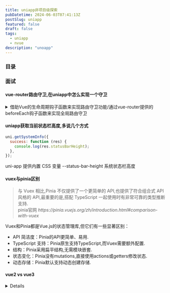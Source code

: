 ```yaml
---
title: uniapp非项目级探索
pubDatetime: 2024-06-03T07:41:13Z
postSlug: uniapp
featured: false
draft: false
tags:
  - uniapp
  - nvue
description: "unoapp"
---
```


### 目录

### 面试

#### vue-router路由守卫,在uniapp中怎么实现一个守卫

<details>
<summary>借助Vue的生命周期钩子函数来实现路由守卫功能/通过vue-router提供的beforeEach钩子函数来实现全局路由守卫</summary>

router.js

```js
import Vue from "vue";
import Router from "vue-router";

Vue.use(Router);

const router = new Router({
  routes: [
    {
      path: "/",
      name: "Home",
      component: () => import("@/pages/Home.vue"),
    },
    {
      path: "/login",
      name: "Login",
      component: () => import("@/pages/Login.vue"),
    },
    {
      path: "/protected",
      name: "Protected",
      component: () => import("@/pages/Protected.vue"),
    },
  ],
});

export default router;
```

main.js

```js
import Vue from "vue";
import App from "./App.vue";
import router from "./router";

Vue.config.productionTip = false;

// 模拟用户登录状态
const isAuthenticated = false; // 可以通过实际的认证逻辑来设置此变量

// 全局路由守卫
router.beforeEach((to, from, next) => {
  if (to.name !== "Login" && !isAuthenticated) {
    next({ name: "Login" });
  } else {
    next();
  }
});

new Vue({
  router,
  render: h => h(App),
}).$mount("#app");
```

</details>

#### uniapp获取当前状态栏高度,多说几个方式

```js
uni.getSystemInfo({
  success: function (res) {
    console.log(res.statusBarHeight);
  },
});
```

uni-app 提供内置 CSS 变量 --status-bar-height 系统状态栏高度

#### vuex与pinia区别

<blockquote>
  与 Vuex 相比,Pinia 不仅提供了一个更简单的 API,也提供了符合组合式 API 风格的
  API,最重要的是,搭配 TypeScript 一起使用时有非常可靠的类型推断支持.
  <footer>
    pinia官网
    <cite>
      https://pinia.vuejs.org/zh/introduction.html#comparison-with-vuex
    </cite>
  </footer>
</blockquote>

Vuex和Pinia都是Vue.js的状态管理库,但它们有一些显著区别：

- API 简洁度：Pinia的API更简单、易用.
- TypeScript 支持：Pinia原生支持TypeScript,而Vuex需要额外配置.
- 结构：Pinia采用扁平结构,无需模块嵌套.
- 状态变化：Pinia没有mutations,直接使用actions或getters修改状态.
- 动态存储：Pinia默认支持动态创建存储.

#### vue2 vs vue3

<details>
Vue 3 与 Vue 2 相比,有许多显著的变化和改进.以下是一些关键区别：

##### 1. **性能改进**

- **更快的渲染**：Vue 3 的虚拟 DOM 的性能得到了显著优化.
- **更小的打包体积**：Vue 3 使用 tree-shaking 特性,可以按需加载模块,减少了最终打包体积.

##### 2. **Composition API**

- **Composition API**：Vue 3 引入了 Composition API,可以更好地组织和复用代码逻辑.它是对现有 Options API 的补充,而不是替代.

  ```javascript
  import { ref, reactive, onMounted } from "vue";

  export default {
    setup() {
      const count = ref(0);
      const state = reactive({ count: 0 });

      onMounted(() => {
        console.log("Component mounted");
      });

      const increment = () => {
        count.value++;
        state.count++;
      };

      return { count, state, increment };
    },
  };
  ```

##### 3. **新的全局 API**

- **全局 API 的变化**：Vue 3 中,创建应用和注册全局组件/指令等操作都变成了新的 API.

  ```javascript
  // Vue 2
  import Vue from "vue";
  import App from "./App.vue";

  new Vue({
    render: h => h(App),
  }).$mount("#app");

  // Vue 3
  import { createApp } from "vue";
  import App from "./App.vue";

  const app = createApp(App);
  app.mount("#app");
  ```

##### 4. **Fragment 支持**

- **支持 Fragment**：Vue 3 支持 Fragment,可以在模板中返回多个根节点.

  ```vue
  <template>
    <div>Element 1</div>
    <div>Element 2</div>
  </template>
  ```

##### 5. **Teleport**

- **Teleport**：Vue 3 引入了 Teleport 组件,可以将组件渲染到指定的 DOM 节点外.

  ```vue
  <template>
    <teleport to="#teleport-target">
      <div>This will be teleported</div>
    </teleport>
  </template>
  ```

##### 6. **Suspense**

- **Suspense**：Vue 3 支持 Suspense,可以处理异步组件,提供更好的用户体验.

  ```vue
  <template>
    <suspense>
      <template #default>
        <AsyncComponent />
      </template>
      <template #fallback>
        <div>Loading...</div>
      </template>
    </suspense>
  </template>
  ```

##### 7. **新的生命周期钩子**

- **生命周期钩子名称变化**：一些生命周期钩子的名称在 Vue 3 中进行了更改.

  | Vue 2         | Vue 3           |
  | ------------- | --------------- |
  | beforeCreate  | setup           |
  | created       | setup           |
  | beforeMount   | onBeforeMount   |
  | mounted       | onMounted       |
  | beforeUpdate  | onBeforeUpdate  |
  | updated       | onUpdated       |
  | beforeDestroy | onBeforeUnmount |
  | destroyed     | onUnmounted     |
  | errorCaptured | onErrorCaptured |

##### 8. **TypeScript 支持**

- **更好的 TypeScript 支持**：Vue 3 在设计上对 TypeScript 有了更好的支持,使得使用 TypeScript 进行开发变得更加顺畅.

##### 9. **自定义渲染器 API**

- **自定义渲染器**：Vue 3 提供了一个新的 API,可以创建自定义渲染器,使得 Vue 可以用于更多的应用场景（如：原生移动应用、桌面应用等）.

##### 10. **改进的响应式系统**

- **Proxy-based 响应式系统**：Vue 3 使用 Proxy 替代 Vue 2 中的 `Object.defineProperty`,带来了更好的性能和更多的功能支持（如：对数组和对象属性的直接检测）.

  ```javascript
  import { reactive } from "vue";

  const state = reactive({
    count: 0,
  });

  state.count++; // 响应式追踪
  ```

这些改进和变化使 Vue 3 更加现代化、灵活和高效,适合更大规模和更复杂的应用开发.

</details>
